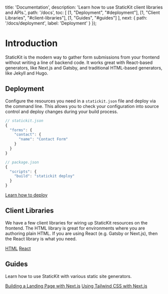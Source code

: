
  title: 'Documentation',
  description: 'Learn how to use StaticKit client libraries and APIs.',
  path: '/docs',
  toc: [
    [1, "Deployment", "#deployment"],
    [1, "Client Libraries", "#client-libraries"],
    [1, "Guides", "#guides"]
  ],
  next: {
    path: '/docs/deployment',
    label: 'Deployment'
  }
});

# Introduction

StaticKit is the modern way to gather form submissions from your frontend without writing a line of backend code. It works great with React-based generators, like Next.js and Gatsby, and traditional HTML-based generators, like Jekyll and Hugo.

## Deployment

Configure the resources you need in a `statickit.json` file and deploy via the command line. This allows you to check your configuration into source control and deploy changes during your build process.

```js
// statickit.json
{
  "forms": {
    "contact": {
      "name": "Contact Form"
    }
  }
}

// package.json
{
  "scripts": {
    "build": "statickit deploy"
  }
}
```

<ArrowItem>
  <a href="/docs/deployment" className="font-semibold text-indigo-600">Learn how to deploy</a>
</ArrowItem>

## Client Libraries

We have a few client libraries for wiring up StaticKit resources on the frontend. The HTML library is great for environments where you are authoring plain HTML. If you are using React (e.g. Gatsby or Next.js), then the React library is what you need.

<ArrowItem>
  <a href="/docs/html" className="font-semibold text-indigo-600">HTML</a>
</ArrowItem>

<ArrowItem>
  <a href="/docs/react" className="font-semibold text-indigo-600">React</a>
</ArrowItem>

## Guides

Learn how to use StaticKit with various static site generators.

<ArrowItem>
  <a href="/guides/next-landing-page" className="font-semibold text-indigo-600">Building a Landing Page with Next.js</a>
</ArrowItem>

<ArrowItem>
  <a href="/guides/next-js-tailwind" className="font-semibold text-indigo-600">Using Tailwind CSS with Next.js</a>
</ArrowItem>
